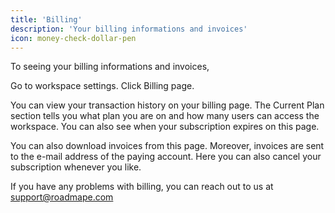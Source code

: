 ```yaml
---
title: 'Billing'
description: 'Your billing informations and invoices'
icon: money-check-dollar-pen
---
```


To seeing your billing informations and invoices,

<Steps>
  <Step title="First Step">
  Go to workspace settings.
  </Step>
  <Step title="Second Step">
    Click Billing page.
  </Step>
</Steps>

You can view your transaction history on your billing page. The Current Plan section tells you what plan you are on and how many users can access the workspace. You can also see when your subscription expires on this page.

You can also download invoices from this page. Moreover, invoices are sent to the e-mail address of the paying account. Here you can also cancel your subscription whenever you like.

<Info>If you have any problems with billing, you can reach out to us at support@roadmape.com</Info>